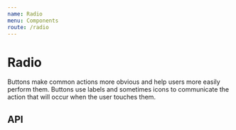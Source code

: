 ```yaml
---
name: Radio
menu: Components
route: /radio
---
```



# Radio

Buttons make common actions more obvious and help users more easily perform them. Buttons use labels and sometimes icons to communicate the action that will occur when the user touches them.

<Playground>
  <Radio.Group name="class" defaultValue="0">
    <Radio.Item value="0" label="Java Fundementals" description="Get introduced to the basics of Java. Objects, primitive types and basic logic operators."/>
    <Radio.Item value="1" label="Advanced Web Development" description="Explore the different frameworks in the web."/>
    <Radio.Item value="2" label="User Experience Design" description="Learn to work with customer centricity in mind."/>
  </Radio.Group>
</Playground>

## API

<Props of={RadioGroup} />
